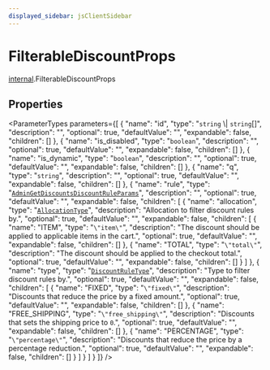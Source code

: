 ```yaml
---
displayed_sidebar: jsClientSidebar
---
```



# FilterableDiscountProps

[internal](../../modules/internal.mdx).FilterableDiscountProps

## Properties

<ParameterTypes parameters={[
  {
    "name": "id",
    "type": "`string` \\| `string`[]",
    "description": "",
    "optional": true,
    "defaultValue": "",
    "expandable": false,
    "children": []
  },
  {
    "name": "is_disabled",
    "type": "`boolean`",
    "description": "",
    "optional": true,
    "defaultValue": "",
    "expandable": false,
    "children": []
  },
  {
    "name": "is_dynamic",
    "type": "`boolean`",
    "description": "",
    "optional": true,
    "defaultValue": "",
    "expandable": false,
    "children": []
  },
  {
    "name": "q",
    "type": "`string`",
    "description": "",
    "optional": true,
    "defaultValue": "",
    "expandable": false,
    "children": []
  },
  {
    "name": "rule",
    "type": "[`AdminGetDiscountsDiscountRuleParams`](internal.AdminGetDiscountsDiscountRuleParams.mdx)",
    "description": "",
    "optional": true,
    "defaultValue": "",
    "expandable": false,
    "children": [
      {
        "name": "allocation",
        "type": "[`AllocationType`](../enums/internal.internal.AllocationType.mdx)",
        "description": "Allocation to filter discount rules by.",
        "optional": true,
        "defaultValue": "",
        "expandable": false,
        "children": [
          {
            "name": "ITEM",
            "type": "``\"item\"``",
            "description": "The discount should be applied to applicable items in the cart.",
            "optional": true,
            "defaultValue": "",
            "expandable": false,
            "children": []
          },
          {
            "name": "TOTAL",
            "type": "``\"total\"``",
            "description": "The discount should be applied to the checkout total.",
            "optional": true,
            "defaultValue": "",
            "expandable": false,
            "children": []
          }
        ]
      },
      {
        "name": "type",
        "type": "[`DiscountRuleType`](../enums/internal.internal.DiscountRuleType.mdx)",
        "description": "Type to filter discount rules by.",
        "optional": true,
        "defaultValue": "",
        "expandable": false,
        "children": [
          {
            "name": "FIXED",
            "type": "``\"fixed\"``",
            "description": "Discounts that reduce the price by a fixed amount.",
            "optional": true,
            "defaultValue": "",
            "expandable": false,
            "children": []
          },
          {
            "name": "FREE_SHIPPING",
            "type": "``\"free_shipping\"``",
            "description": "Discounts that sets the shipping price to `0`.",
            "optional": true,
            "defaultValue": "",
            "expandable": false,
            "children": []
          },
          {
            "name": "PERCENTAGE",
            "type": "``\"percentage\"``",
            "description": "Discounts that reduce the price by a percentage reduction.",
            "optional": true,
            "defaultValue": "",
            "expandable": false,
            "children": []
          }
        ]
      }
    ]
  }
]} />
